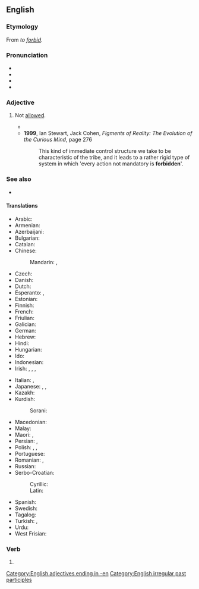 ==English==
{{wikipedia}}

===Etymology===
From ''to [[forbid]]''.

===Pronunciation===
* {{IPA|/fɝˈbɪdən/|lang=en}}
* {{audio|En-uk-forbidden.ogg|Audio (UK)|lang=en}}
* {{rhymes|ɪdən|lang=en}}
* {{audio|En-us-forbidden.ogg|Audio, US|lang=en}}

===Adjective===
{{en-adj}}

# Not [[allowed#Adjective|allowed]].
#: {{syn|en|prohibited|verboten}}
#* {{RQ:Milton Paradise Regained|book=Samson Agonistes|page=83|lines=415–420|passage=Maſters commands come with a power reſiſtleſs / To ſuch as owe them abſolute ſubjection; / And for a life who will not change his purpoſe? / (So mutable are all the ways of men) / Yet this be ſure, in nothing to comply / Scandalous or '''forbidden''' in our Law.}}
#* '''1999''', Ian Stewart, Jack Cohen, ''Figments of Reality: The Evolution of the Curious Mind'', page 276
#*: This kind of immediate control structure we take to be characteristic of the tribe, and it leads to a rather rigid type of system in which 'every action not mandatory is '''forbidden''''.

===See also===
* {{l|en|taboo}}

====Translations====
{{trans-top|not allowed}}
* Arabic: {{t|ar|مَمْنُوع}}
* Armenian: {{t+|hy|արգելված}}
* Azerbaijani: {{t|az|qadağan}}
* Bulgarian: {{t+|bg|забранен}}
* Catalan: {{t|ca|prohibit|m}}
* Chinese:
*: Mandarin: {{t+|cmn|被禁止|tr=bèi jìnzhǐ}}, {{t+|cmn|禁止|tr=jìnzhǐ}}
* Czech: {{t+|cs|zakázaný}}
* Danish: {{t|da|forbudt}}
* Dutch: {{t+|nl|verboden}}
* Esperanto: {{t|eo|malpermesa}}, {{t|eo|malpermesita}}
* Estonian: {{t|et|keelatud}}
* Finnish: {{t+|fi|kielletty}}
* French: {{t+|fr|interdit}}
* Friulian: {{t|fur|improibît}}
* Galician: {{t|gl|prohibido|m}}
* German: {{t+|de|verboten}}
* Hebrew: {{t+|he|אסור|tr=asur}}
* Hindi: {{t+|hi|मना}}
* Hungarian: {{t+|hu|tilos}}
* Ido: {{t|io|interdiktita}}
* Indonesian: {{t+|id|dilarang}}
* Irish: {{t|ga|coiscthe}}, {{t|ga|crosta}}, {{t|ga|faoi chosc}}, {{t|ga|toirmiscthe}}
{{trans-mid}}
* Italian: {{t+|it|vietato}}, {{t+|it|proibito}}
* Japanese: {{t|ja|禁じる|alt=禁じられた|tr=kinjirareta}}, {{t+|ja|禁止|alt=禁止された|tr=kinshi sareta}}, {{t|ja|禁断|alt=禁断の|tr=kindan no}}
* Kazakh: {{t|kk|тыйылған}}
* Kurdish:
*: Sorani: {{t+|ku|قه‌ده‌غه‌|tr=qadagha}}
* Macedonian: {{t|mk|забранет}}
* Malay: {{t|ms|dilarang}}
* Maori: {{t|mi|rāhui}}, {{t+|mi|tapu}}
* Persian: {{t+|fa|ممنوعه}}, {{t+|fa|ممنوع|tr=memnu}}
* Polish: {{t+|pl|zabroniony|m}}, {{t+|pl|zakazany|m}}, {{t|pl|wzbroniony|m}}
* Portuguese: {{t+|pt|proibido}}
* Romanian: {{t+|ro|interzis}}, {{t|ro|nepermis|m}}
* Russian: {{t+|ru|запрещённый}}
* Serbo-Croatian:
*: Cyrillic: {{t|sh|забрањен|m}}
*: Latin: {{t+|sh|zabranjen|m}}
* Spanish: {{t+|es|prohibido|m}}
* Swedish: {{t+|sv|förbjuden}}
* Tagalog: {{t|tl|ahat}}
* Turkish: {{t+|tr|yasak}}, {{t+|tr|kadağa}}
* Urdu: {{t|ur|منع|tr=manā}}
* West Frisian: {{t|fy|ferbean}}
{{trans-bottom}}

===Verb===
{{head|en|past participle}}

# {{inflection of|forbid||past|part|lang=en}}

[[Category:English adjectives ending in -en]]
[[Category:English irregular past participles]]